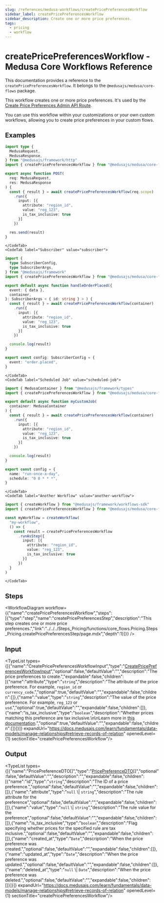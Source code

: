 ```yaml
---
slug: /references/medusa-workflows/createPricePreferencesWorkflow
sidebar_label: createPricePreferencesWorkflow
sidebar_description: Create one or more price preferences.
tags:
  - pricing
  - workflow
---
```



# createPricePreferencesWorkflow - Medusa Core Workflows Reference

This documentation provides a reference to the `createPricePreferencesWorkflow`. It belongs to the `@medusajs/medusa/core-flows` package.

This workflow creates one or more price preferences. It's used by the
[Create Price Preferences Admin API Route](https://docs.medusajs.com/api/admin#price-preferences\_postpricepreferences).

You can use this workflow within your customizations or your own custom workflows, allowing you to 
create price preferences in your custom flows.

<SourceCodeLink link="https://github.com/medusajs/medusa/blob/0c698194ea8706ccde00f25fd231e9b4ef8ccbe1/packages/core/core-flows/src/pricing/workflows/create-price-preferences.ts#L38" />

## Examples

<CodeTabs group="workflow-exection">
    <CodeTab label="API Route" value="api-route">
    
```ts title="src/api/workflow/route.ts"
import type {
  MedusaRequest,
  MedusaResponse,
} from "@medusajs/framework/http"
import { createPricePreferencesWorkflow } from "@medusajs/medusa/core-flows"

export async function POST(
  req: MedusaRequest,
  res: MedusaResponse
) {
  const { result } = await createPricePreferencesWorkflow(req.scope)
    .run({
      input: [{
        attribute: "region_id",
        value: "reg_123",
        is_tax_inclusive: true
      }]
    })

  res.send(result)
}
```

    </CodeTab>
    <CodeTab label="Subscriber" value="subscriber">
    
```ts title="src/subscribers/order-placed.ts"
import {
  type SubscriberConfig,
  type SubscriberArgs,
} from "@medusajs/framework"
import { createPricePreferencesWorkflow } from "@medusajs/medusa/core-flows"

export default async function handleOrderPlaced({
  event: { data },
  container,
}: SubscriberArgs < { id: string } > ) {
  const { result } = await createPricePreferencesWorkflow(container)
    .run({
      input: [{
        attribute: "region_id",
        value: "reg_123",
        is_tax_inclusive: true
      }]
    })

  console.log(result)
}

export const config: SubscriberConfig = {
  event: "order.placed",
}
```

    </CodeTab>
    <CodeTab label="Scheduled Job" value="scheduled-job">
    
```ts title="src/jobs/message-daily.ts"
import { MedusaContainer } from "@medusajs/framework/types"
import { createPricePreferencesWorkflow } from "@medusajs/medusa/core-flows"

export default async function myCustomJob(
  container: MedusaContainer
) {
  const { result } = await createPricePreferencesWorkflow(container)
    .run({
      input: [{
        attribute: "region_id",
        value: "reg_123",
        is_tax_inclusive: true
      }]
    })

  console.log(result)
}

export const config = {
  name: "run-once-a-day",
  schedule: "0 0 * * *",
}
```

    </CodeTab>
    <CodeTab label="Another Workflow" value="another-workflow">
    
```ts title="src/workflows/my-workflow.ts"
import { createWorkflow } from "@medusajs/framework/workflows-sdk"
import { createPricePreferencesWorkflow } from "@medusajs/medusa/core-flows"

const myWorkflow = createWorkflow(
  "my-workflow",
  () => {
    const result = createPricePreferencesWorkflow
      .runAsStep({
        input: [{
          attribute: "region_id",
          value: "reg_123",
          is_tax_inclusive: true
        }]
      })
  }
)
```

    </CodeTab>
  </CodeTabs>

## Steps

<WorkflowDiagram workflow={{"name":"createPricePreferencesWorkflow","steps":[{"type":"step","name":"createPricePreferencesStep","description":"This step creates one or more price preferences.","link":"../../../Steps_Pricing/functions/core_flows.Pricing.Steps_Pricing.createPricePreferencesStep/page.mdx","depth":1}]}} />

## Input

<TypeList types={[{"name":"CreatePricePreferencesWorkflowInput","type":"[CreatePricePreferencesWorkflowInput](../../../../types/core_flows.CreatePricePreferencesWorkflowInput/page.mdx)","optional":false,"defaultValue":"","description":"The price preferences to create.","expandable":false,"children":[{"name":"attribute","type":"`string`","description":"The attribute of the price preference. For example, `region_id` or `currency_code`.","optional":true,"defaultValue":"","expandable":false,"children":[]},{"name":"value","type":"`string`","description":"The value of the price preference. For example, `reg_123` or `usd`.","optional":true,"defaultValue":"","expandable":false,"children":[]},{"name":"is_tax_inclusive","type":"`boolean`","description":"Whether prices matching this preference are tax inclusive.\n\nLearn more in [this documentation](https://docs.medusajs.com/resources/commerce-modules/pricing/tax-inclusive-pricing).","optional":true,"defaultValue":"","expandable":false,"children":[]}]}]} expandUrl="https://docs.medusajs.com/learn/fundamentals/data-models/manage-relationships#retrieve-records-of-relation" openedLevel={1} sectionTitle="createPricePreferencesWorkflow"/>

## Output

<TypeList types={[{"name":"PricePreferenceDTO[]","type":"[PricePreferenceDTO](../../../../../pricing/interfaces/pricing.PricePreferenceDTO/page.mdx)[]","optional":false,"defaultValue":"","description":"","expandable":false,"children":[{"name":"id","type":"`string`","description":"The ID of a price preference.","optional":false,"defaultValue":"","expandable":false,"children":[]},{"name":"attribute","type":"`null` \\| `string`","description":"The rule attribute for the preference","optional":false,"defaultValue":"","expandable":false,"children":[]},{"name":"value","type":"`null` \\| `string`","description":"The rule value for the preference","optional":false,"defaultValue":"","expandable":false,"children":[]},{"name":"is_tax_inclusive","type":"`boolean`","description":"Flag specifying whether prices for the specified rule are tax inclusive.","optional":false,"defaultValue":"","expandable":false,"children":[]},{"name":"created_at","type":"`Date`","description":"When the price preference was created.","optional":false,"defaultValue":"","expandable":false,"children":[]},{"name":"updated_at","type":"`Date`","description":"When the price preference was updated.","optional":false,"defaultValue":"","expandable":false,"children":[]},{"name":"deleted_at","type":"`null` \\| `Date`","description":"When the price preference was deleted.","optional":false,"defaultValue":"","expandable":false,"children":[]}]}]} expandUrl="https://docs.medusajs.com/learn/fundamentals/data-models/manage-relationships#retrieve-records-of-relation" openedLevel={1} sectionTitle="createPricePreferencesWorkflow"/>
